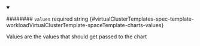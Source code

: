 
<details className="config-field" data-expandable="false" open>
<summary>

######## `values` <span className="config-field-required" data-required="false">required</span> <span className="config-field-type">string</span> <span className="config-field-default"></span> <span className="config-field-enum"></span> {#virtualClusterTemplates-spec-template-workloadVirtualClusterTemplate-spaceTemplate-charts-values}

Values are the values that should get passed to the chart

</summary>



</details>
